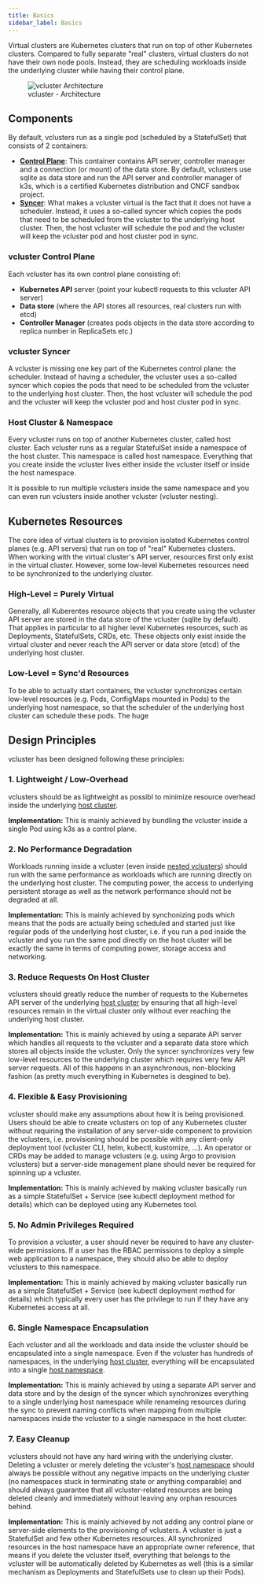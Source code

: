 ```yaml
---
title: Basics
sidebar_label: Basics
---
```


Virtual clusters are Kubernetes clusters that run on top of other Kubernetes clusters. Compared to fully separate "real" clusters, virtual clusters do not have their own node pools. Instead, they are scheduling workloads inside the underlying cluster while having their control plane.

<figure>
  <img src="/docs/media/diagrams/vcluster-architecture.svg" alt="vcluster Architecture" />
  <figcaption>vcluster - Architecture</figcaption>
</figure>

## Components

By default, vclusters run as a single pod (scheduled by a StatefulSet) that consists of 2 containers:
- [**Control Plane**](#vcluster-control-plane): This container contains API server, controller manager and a connection (or mount) of the data store. By default, vclusters use sqlite as data store and run the API server and controller manager of k3s, which is a certified Kubernetes distribution and CNCF sandbox project. 
- [**Syncer**](#vcluster-syncer): What makes a vcluster virtual is the fact that it does not have a scheduler. Instead, it uses a so-called syncer which copies the pods that need to be scheduled from the vcluster to the underlying host cluster. Then, the host vcluster will schedule the pod and the vcluster will keep the vcluster pod and host cluster pod in sync.

### vcluster Control Plane
Each vcluster has its own control plane consisting of:
- **Kubernetes API** server (point your kubectl requests to this vcluster API server)
- **Data store** (where the API stores all resources, real clusters run with etcd)
- **Controller Manager** (creates pods objects in the data store according to replica number in ReplicaSets etc.)

### vcluster Syncer
A vcluster is missing one key part of the Kubernetes control plane: the scheduler. Instead of having a scheduler, the vcluster uses a so-called syncer which copies the pods that need to be scheduled from the vcluster to the underlying host cluster. Then, the host vcluster will schedule the pod and the vcluster will keep the vcluster pod and host cluster pod in sync.

### Host Cluster & Namespace
Every vcluster runs on top of another Kubernetes cluster, called host cluster. Each vcluster runs as a regular StatefulSet inside a namespace of the host cluster. This namespace is called host namespace. Everything that you create inside the vcluster lives either inside the vcluster itself or inside the host namespace. 

It is possible to run multiple vclusters inside the same namespace and you can even run vclusters inside another vcluster (vcluster nesting).


## Kubernetes Resources
The core idea of virtual clusters is to provision isolated Kubernetes control planes (e.g. API servers) that run on top of "real" Kubernetes clusters. When working with the virtual cluster's API server, resources first only exist in the virtual cluster. However, some low-level Kubernetes resources need to be synchronized to the underlying cluster.

### High-Level = Purely Virtual
Generally, all Kuberentes resource objects that you create using the vcluster API server are stored in the data store of the vcluster (sqlite by default). That applies in particular to all higher level Kubernetes resources, such as Deployments, StatefulSets, CRDs, etc. These objects only exist inside the virtual cluster and never reach the API server or data store (etcd) of the underlying host cluster.

### Low-Level = Sync'd Resources
To be able to actually start containers, the vcluster synchronizes certain low-level resources (e.g. Pods, ConfigMaps mounted in Pods) to the underlying host namespace, so that the scheduler of the underlying host cluster can schedule these pods. The huge 


## Design Principles
vcluster has been designed following these principles:

### 1. Lightweight / Low-Overhead
vclusters should be as lightweight as possibl to minimize resource overhead inside the underlying [host cluster](#host-cluster--namespace).

**Implementation:** This is mainly achieved by bundling the vcluster inside a single Pod using k3s as a control plane.

### 2. No Performance Degradation
Workloads running inside a vcluster (even inside [nested vclusters](#host-cluster--namespace)) should run with the same performance as workloads which are running directly on the underlying host cluster. The computing power, the access to underlying persistent storage as well as the network performance should not be degraded at all.

**Implementation:** This is mainly achieved by synchonizing pods which means that the pods are actually being scheduled and started just like regular pods of the underlying host cluster, i.e. if you run a pod inside the vcluster and you run the same pod directly on the host cluster will be exactly the same in terms of computing power, storage access and networking. 

### 3. Reduce Requests On Host Cluster
vclusters should greatly reduce the number of requests to the Kubernetes API server of the underlying [host cluster](#host-cluster--namespace) by ensuring that all high-level resources remain in the virtual cluster only without ever reaching the underlying host cluster.

**Implementation:** This is mainly achieved by using a separate API server which handles all requests to the vcluster and a separate data store which stores all objects inside the vcluster. Only the syncer synchronizes very few low-level resources to the underlying cluster which requires very few API server requests. All of this happens in an asynchronous, non-blocking fashion (as pretty much everything in Kubernetes is desgined to be).

### 4. Flexible & Easy Provisioning
vcluster should make any assumptions about how it is being provisioned. Users should be able to create vclusters on top of any Kubernetes cluster without requiring the installation of any server-side component to provision the vclusters, i.e. provisioning should be possible with any client-only deployment tool (vcluster CLI, helm, kubectl, kustomize, ...). An operator or CRDs may be added to manage vclusters (e.g. using Argo to provision vclusters) but a server-side management plane should never be required for spinning up a vcluster.

**Implementation:** This is mainly achieved by making vcluster basically run as a simple StatefulSet + Service (see kubectl deployment method for details) which can be deployed using any Kubernetes tool.

### 5. No Admin Privileges Required
To provision a vcluster, a user should never be required to have any cluster-wide permissions. If a user has the RBAC permissions to deploy a simple web application to a namespace, they should also be able to deploy vclusters to this namespace.

**Implementation:** This is mainly achieved by making vcluster basically run as a simple StatefulSet + Service (see kubectl deployment method for details) which typically every user has the privilege to run if they have any Kubernetes access at all.

### 6. Single Namespace Encapsulation
Each vcluster and all the workloads and data inside the vcluster should be encapsulated into a single namespace. Even if the vcluster has hundreds of namespaces, in the underlying [host cluster](#host-cluster--namespace), everything will be encapsulated into a single [host namespace](#host-cluster--namespace).

**Implementation:** This is mainly achieved by using a separate API server and data store and by the design of the syncer which synchronizes everything to a single underlying host namespace while renameing resources during the sync to prevent naming conflicts when mapping from multiple namespaces inside the vcluster to a single namespace in the host cluster.

### 7. Easy Cleanup
vclusters should not have any hard wiring with the underlying cluster. Deleting a vcluster or merely deleting the vcluster's [host namespace](#host-cluster--namespace) should always be possible without any negative impacts on the underlying cluster (no namespaces stuck in terminating state or anything comparable) and should always guarantee that all vcluster-related resources are being deleted cleanly and immediately without leaving any orphan resources behind.

**Implementation:** This is mainly achieved by not adding any control plane or server-side elements to the provisioning of vclusters. A vcluster is just a StatefulSet and few other Kubernetes resources. All synchronized resources in the host namespace have an appropriate owner reference, that means if you delete the vcluster itself, everything that belongs to the vcluster will be automatically deleted by Kubernetes as well (this is a similar mechanism as Deployments and StatefulSets use to clean up their Pods).